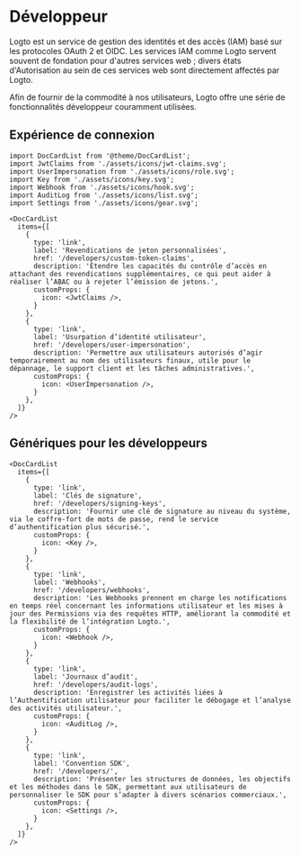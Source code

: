# Développeur

Logto est un service de gestion des identités et des accès (IAM) basé sur les protocoles OAuth 2 et OIDC. Les services IAM comme Logto servent souvent de fondation pour d'autres services web ; divers états d'Autorisation au sein de ces services web sont directement affectés par Logto.

Afin de fournir de la commodité à nos utilisateurs, Logto offre une série de fonctionnalités développeur couramment utilisées.

## Expérience de connexion

```mdx-code-block
import DocCardList from '@theme/DocCardList';
import JwtClaims from './assets/icons/jwt-claims.svg';
import UserImpersonation from './assets/icons/role.svg';
import Key from './assets/icons/key.svg';
import Webhook from './assets/icons/hook.svg';
import AuditLog from './assets/icons/list.svg';
import Settings from './assets/icons/gear.svg';

<DocCardList
  items={[
    {
      type: 'link',
      label: 'Revendications de jeton personnalisées',
      href: '/developers/custom-token-claims',
      description: 'Étendre les capacités du contrôle d’accès en attachant des revendications supplémentaires, ce qui peut aider à réaliser l’ABAC ou à rejeter l’émission de jetons.',
      customProps: {
        icon: <JwtClaims />,
      }
    },
    {
      type: 'link',
      label: 'Usurpation d’identité utilisateur',
      href: '/developers/user-impersonation',
      description: 'Permettre aux utilisateurs autorisés d’agir temporairement au nom des utilisateurs finaux, utile pour le dépannage, le support client et les tâches administratives.',
      customProps: {
        icon: <UserImpersonation />,
      }
    },
  ]}
/>
```

## Génériques pour les développeurs

```mdx-code-block
<DocCardList
  items={[
    {
      type: 'link',
      label: 'Clés de signature',
      href: '/developers/signing-keys',
      description: 'Fournir une clé de signature au niveau du système, via le coffre-fort de mots de passe, rend le service d’authentification plus sécurisé.',
      customProps: {
        icon: <Key />,
      }
    },
    {
      type: 'link',
      label: 'Webhooks',
      href: '/developers/webhooks',
      description: 'Les Webhooks prennent en charge les notifications en temps réel concernant les informations utilisateur et les mises à jour des Permissions via des requêtes HTTP, améliorant la commodité et la flexibilité de l’intégration Logto.',
      customProps: {
        icon: <Webhook />,
      }
    },
    {
      type: 'link',
      label: 'Journaux d’audit',
      href: '/developers/audit-logs',
      description: 'Enregistrer les activités liées à l’Authentification utilisateur pour faciliter le débogage et l’analyse des activités utilisateur.',
      customProps: {
        icon: <AuditLog />,
      }
    },
    {
      type: 'link',
      label: 'Convention SDK',
      href: '/developers/',
      description: 'Présenter les structures de données, les objectifs et les méthodes dans le SDK, permettant aux utilisateurs de personnaliser le SDK pour s’adapter à divers scénarios commerciaux.',
      customProps: {
        icon: <Settings />,
      }
    },
  ]}
/>
```
